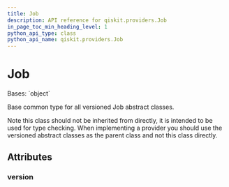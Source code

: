 ```yaml
---
title: Job
description: API reference for qiskit.providers.Job
in_page_toc_min_heading_level: 1
python_api_type: class
python_api_name: qiskit.providers.Job
---
```


# Job

<Class id="qiskit.providers.Job" isDedicatedPage={true} github="https://github.com/qiskit/qiskit/tree/stable/0.24/qiskit/providers/job.py" signature="Job">
  Bases: `object`

  Base common type for all versioned Job abstract classes.

  Note this class should not be inherited from directly, it is intended to be used for type checking. When implementing a provider you should use the versioned abstract classes as the parent class and not this class directly.

  ## Attributes

  ### version

  <Attribute id="qiskit.providers.Job.version" name="version" attributeValue="= 0" />
</Class>

